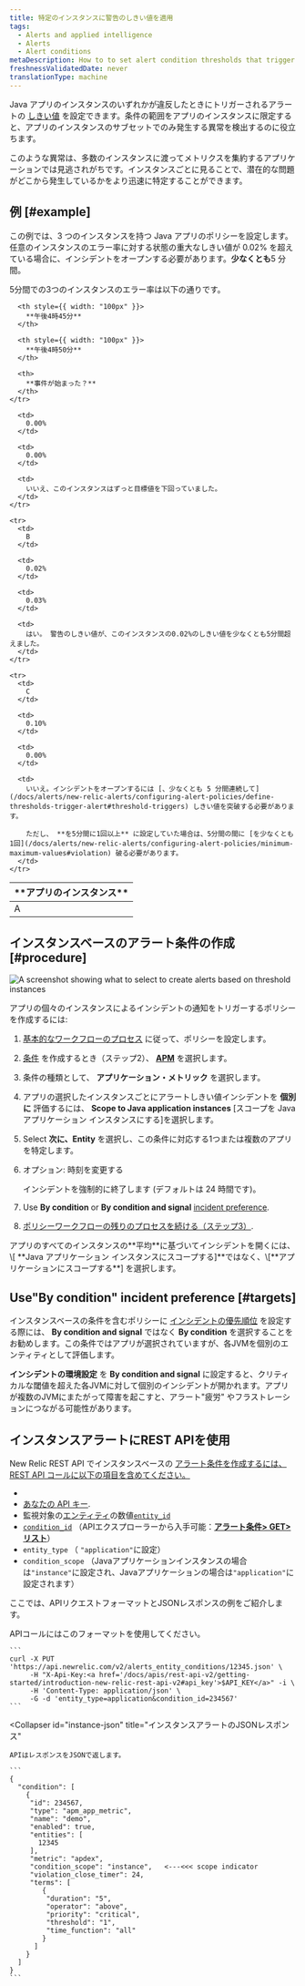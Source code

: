 ```yaml
---
title: 特定のインスタンスに警告のしきい値を適用
tags:
  - Alerts and applied intelligence
  - Alerts
  - Alert conditions
metaDescription: How to to set alert condition thresholds that trigger when they are breached by any of your Java app's instances.
freshnessValidatedDate: never
translationType: machine
---
```



Java アプリのインスタンスのいずれかが違反したときにトリガーされるアラートの [しきい値](/docs/using-new-relic/welcome-new-relic/get-started/glossary#alert-threshold) を設定できます。条件の範囲をアプリのインスタンスに限定すると、アプリのインスタンスのサブセットでのみ発生する異常を検出するのに役立ちます。

このような異常は、多数のインスタンスに渡ってメトリクスを集約するアプリケーションでは見逃されがちです。インスタンスごとに見ることで、潜在的な問題がどこから発生しているかをより迅速に特定することができます。

## 例 [#example]

この例では、3 つのインスタンスを持つ Java アプリのポリシーを設定します。任意のインスタンスのエラー率に対する状態の重大なしきい値が 0.02% を超えている場合に、インシデントをオープンする必要があります。**少なくとも**5 分間。

5分間での3つのインスタンスのエラー率は以下の通りです。

<table>
  <thead>
    <tr>
      <th style={{ width: "100px" }}>
        **アプリのインスタンス**
      </th>

      <th style={{ width: "100px" }}>
        **午後4時45分**
      </th>

      <th style={{ width: "100px" }}>
        **午後4時50分**
      </th>

      <th>
        **事件が始まった？**
      </th>
    </tr>
  </thead>

  <tbody>
    <tr>
      <td>
        A
      </td>

      <td>
        0.00%
      </td>

      <td>
        0.00%
      </td>

      <td>
        いいえ、このインスタンスはずっと目標値を下回っていました。
      </td>
    </tr>

    <tr>
      <td>
        B
      </td>

      <td>
        0.02%
      </td>

      <td>
        0.03%
      </td>

      <td>
        はい。 警告のしきい値が、このインスタンスの0.02%のしきい値を少なくとも5分間超えました。
      </td>
    </tr>

    <tr>
      <td>
        C
      </td>

      <td>
        0.10%
      </td>

      <td>
        0.00%
      </td>

      <td>
        いいえ。インシデントをオープンするには [、少なくとも 5 分間連続して](/docs/alerts/new-relic-alerts/configuring-alert-policies/define-thresholds-trigger-alert#threshold-triggers) しきい値を突破する必要があります。

        ただし、 **を5分間に1回以上** に設定していた場合は、5分間の間に [を少なくとも1回](/docs/alerts/new-relic-alerts/configuring-alert-policies/minimum-maximum-values#violation) 破る必要があります。
      </td>
    </tr>
  </tbody>
</table>

## インスタンスベースのアラート条件の作成 [#procedure]

<img
  title="Create alerts based on threshold instances"
  alt="A screenshot showing what to select to create alerts based on threshold instances"
  src={alertsThresholdsInstances}
/>

アプリの個々のインスタンスによるインシデントの通知をトリガーするポリシーを作成するには:

1. [基本的なワークフローのプロセス](/docs/alerts/new-relic-alerts/configuring-alert-policies/alert-policy-workflow#alert-policy-process) に従って、ポリシーを設定します。

2. [条件](/docs/alerts/new-relic-alerts/configuring-alert-policies/define-alert-conditions) を作成するとき（ステップ2）、 [**APM**](/docs/alerts/new-relic-alerts/configuring-alert-policies/select-product-targets-alert-condition) を選択します。

3. 条件の種類として、 **アプリケーション・メトリック** を選択します。

4. アプリの選択したインスタンスごとにアラートしきい値インシデントを **個別に** 評価するには、 **Scope to Java application instances** \[スコープを Java アプリケーション インスタンスにする]を選択します。

5. Select **次に、Entity** を選択し、この条件に対応する1つまたは複数のアプリを特定します。

6. オプション: 時刻を変更する

   <InlinePopover type="alerts"/>

   インシデントを強制的に終了します (デフォルトは 24 時間です)。

7. Use **By condition** or **By condition and signal** [incident preference](/docs/alerts/new-relic-alerts/reviewing-alert-incidents/specify-when-new-relic-creates-incidents).

8. [ポリシーワークフローの残りのプロセスを続ける（ステップ3）](/docs/alerts/new-relic-alerts/configuring-alert-policies/alert-policy-workflow#alert-policy-process).

<Callout variant="tip">
  アプリのすべてのインスタンスの**平均**に基づいてインシデントを開くには、\[ **Java アプリケーション インスタンスにスコープする]**ではなく、\[**アプリケーションにスコープする**] を選択します。
</Callout>

## Use"By condition" incident preference [#targets]

インスタンスベースの条件を含むポリシーに [インシデントの優先順位](/docs/alerts/new-relic-alerts/reviewing-alert-incidents/specify-when-new-relic-creates-incidents) を設定する際には、 **By condition and signal** ではなく **By condition** を選択することをお勧めします。この条件ではアプリが選択されていますが、各JVMを個別のエンティティとして評価します。

**インシデントの環境設定** を **By condition and signal** に設定すると、クリティカルな閾値を超えた各JVMに対して個別のインシデントが開かれます。アプリが複数のJVMにまたがって障害を起こすと、アラート"疲労" やフラストレーションにつながる可能性があります。

## インスタンスアラートにREST APIを使用

New Relic REST API でインスタンスベースの [アラート条件を作成するには、REST API コールに以下の項目を含めてください。](/docs/alerts/new-relic-alerts/rest-api-alerts/manage-entities-alerts-conditions)

[](/docs/alerts/new-relic-alerts/rest-api-alerts/manage-entities-alerts-conditions)

* [](/docs/alerts/new-relic-alerts/rest-api-alerts/manage-entities-alerts-conditions)
* [あなたの ](/docs/alerts/new-relic-alerts/rest-api-alerts/manage-entities-alerts-conditions)[API キー](/docs/apis/rest-api-v2/getting-started/introduction-new-relic-rest-api-v2#api_key).
* 監視対象の[エンティティ](/docs/using-new-relic/welcome-new-relic/get-started/glossary#entity)の数値[`entity_id`](/docs/using-new-relic/welcome-new-relic/get-started/glossary#entity)
* [`condition_id`](/docs/using-new-relic/welcome-new-relic/get-started/glossary#alert-condition) （APIエクスプローラーから入手可能：[**アラート条件> GET>リスト**](https://rpm.newrelic.com/api/explore/alerts_entity_conditions/list)）
* `entity_type` （ `"application"`に設定）
* `condition_scope` （Javaアプリケーションインスタンスの場合は`"instance"`に設定され、Javaアプリケーションの場合は`"application"`に設定されます）

ここでは、APIリクエストフォーマットとJSONレスポンスの例をご紹介します。

<CollapserGroup>
  <Collapser
    id="instance-api"
    title="インスタンスアラートAPIコール"
  >
    APIコールにはこのフォーマットを使用してください。

    ```
    curl -X PUT 'https://api.newrelic.com/v2/alerts_entity_conditions/12345.json' \
         -H "X-Api-Key:<a href='/docs/apis/rest-api-v2/getting-started/introduction-new-relic-rest-api-v2#api_key'>$API_KEY</a>" -i \
         -H 'Content-Type: application/json' \
         -G -d 'entity_type=application&condition_id=234567'
    ```
  </Collapser>

  <Collapser
    id="instance-json"
    title="インスタンスアラートのJSONレスポンス"
  >
    APIはレスポンスをJSONで返します。

    ```
    {
      "condition": [
        {
         "id": 234567,
         "type": "apm_app_metric",
         "name": "demo",
         "enabled": true,
         "entities": [
           12345
         ],
         "metric": "apdex",
         "condition_scope": "instance",   <---<<< scope indicator
         "violation_close_timer": 24,
         "terms": [
            {
             "duration": "5",
             "operator": "above",
             "priority": "critical",
             "threshold": "1",
             "time_function": "all"
            }
          ]
        }
      ]
    }
    ```
  </Collapser>
</CollapserGroup>